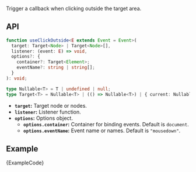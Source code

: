 
Trigger a callback when clicking outside the target area.

## API

```ts
function useClickOutside<E extends Event = Event>(
  target: Target<Node> | Target<Node>[],
  listener: (event: E) => void,
  options?: {
    container?: Target<Element>;
    eventName?: string | string[];
  }
): void;

type Nullable<T> = T | undefined | null;
type Target<T> = Nullable<T> | (() => Nullable<T>) | { current: Nullable<T> };
```

- **`target`:** Target node or nodes.
- **`listener`:** Listener function.
- **`options`:** Options object.
  - **`options.container`:** Container for binding events. Default is `document`.
  - **`options.eventName`:** Event name or names. Default is `"mousedown"`.

## Example

<ExampleBlock>
  <Example />
</ExampleBlock>
<CodeBlock language="tsx">{ExampleCode}</CodeBlock>
